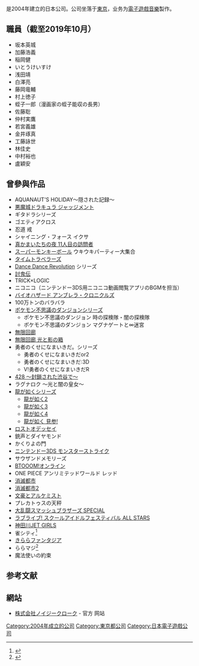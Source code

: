 {{NoteTA
| G1 = Games
}}

{{vgname2|Noisycroak|ja=株式会社ノイジークローク}}是2004年建立的日本公司。公司坐落于[[東京都|東京]]，业务为[[電子遊戲音樂|電子遊戲音樂]]製作。

== 職員（截至2019年10月） ==

* 坂本英城
* 加藤浩義
* 稲岡健
* いとうけいすけ
* 浅田靖
* 白澤亮
* 藤岡竜輔
* 村上徳子
* 蛭子一郎（漫画家の蛭子能収の長男）
* 佐藤聡
* 仲村実鷹
* 若宮義雄
* 金井琢真
* 工藤詠世
* 林佳史
* 中村裕也
* 盧穎安

== 曾參與作品 ==
{{untranslated-jargon|1=章节|time=2021-02-13}}

* AQUANAUT'S HOLIDAY〜隠された記録〜
* [[惡魔城_審判|悪魔城ドラキュラ ジャッジメント]]
* ギタドラシリーズ
* ゴエティアクロス
* 忍道 戒
* シャイニング・フォース イクサ
* [[真恐怖驚魂夜_第11名訪問者|真かまいたちの夜 11人目の訪問者]]
* [[超級猴子球_3D|スーパーモンキーボール]] ウキウキパーティー大集合
* [[時光旅行者|タイムトラベラーズ]]
* [[勁爆熱舞|Dance Dance Revolution]] シリーズ
* [[討鬼傳|討鬼伝]]
* TRICK×LOGIC
* ニコニコ（ニンテンドー3DS用ニコニコ動画閲覧アプリのBGMを担当）
* [[生化危機_安布雷拉編年史|バイオハザード アンブレラ・クロニクルズ]]
* 100万トンのバラバラ
* [[不可思议迷宫系列|ポケモン不思議のダンジョン]]シリーズ
** ポケモン不思議のダンジョン 時の探検隊・闇の探検隊
** ポケモン不思議のダンジョン マグナゲートと∞迷宮
* [[無限回廊|無限回廊]]
* [[無限回廊|無限回廊 光と影の箱]]
* 勇者のくせになまいきだ。シリーズ
** 勇者のくせになまいきだor2
** 勇者のくせになまいきだ:3D
** V!勇者のくせになまいきだR
* [[428_～被封鎖的澀谷～|428 〜封鎖された渋谷で〜]]
* ラグナロク 〜光と闇の皇女〜
* [[人中之龍_(遊戲)|龍が如く]]シリーズ
** [[人中之龍2|龍が如く2]]
** [[人中之龍3|龍が如く3]]
** [[人中之龍4_傳說的繼承者|龍が如く4]]
** [[人中之龍_登場！|龍が如く 見参!]]
* [[失落的奧德賽|ロストオデッセイ]]
* 銃声とダイヤモンド
* かくりよの門
* [[怪物彈珠|ニンテンドー3DS モンスターストライク]]
* サウザンドメモリーズ
* [[BTOOOM!|BTOOOM!オンライン]]
* ONE PIECE アンリミテッドワールド レッド
* [[消滅都市|消滅都市]]
* [[消滅都市|消滅都市2]]
* [[文豪與鍊金術師|文豪とアルケミスト]]
* プレカトゥスの天秤
* [[任天堂明星大亂鬥_特別版|大乱闘スマッシュブラザーズ SPECIAL]]
* [[Love_Live!_學園偶像祭_ALL_STARS|ラブライブ! スクールアイドルフェスティバル ALL STARS]]
* [[神田川JET_GIRLS|神田川JET GIRLS]]
* 雀シティ<ref>{{Cite web|title=雀シティ|url=http://www.noisycroak.co.jp/works/product/jangcity.html|accessdate=2020-02-22|publisher=ノイジークローク|archiveurl=https://web.archive.org/web/20200222112242/http://www.noisycroak.co.jp/works/product/jangcity.html|archivedate=2020-02-22|dead-url=no}}</ref>
* [[闪耀幻想曲|きららファンタジア]]
* ららマジ<ref>{{Cite web|title=ららマジ オリジナルサウンドトラック|url=http://www.noisycroak.co.jp/works/product/raraMAGI_ost.html|accessdate=2020-06-11|publisher=ノイジークローク|archive-date=2020-06-11|archive-url=https://web.archive.org/web/20200611141203/http://www.noisycroak.co.jp/works/product/raraMAGI_ost.html|dead-url=no}}</ref>
* 魔法使いの約束

== 参考文献 ==
{{Reflist}}

== 網站 ==

* [http://www.noisycroak.co.jp/ 株式会社ノイジークローク] {{Wayback|url=http://www.noisycroak.co.jp/ |date=20201205051918 }} - 官方 网站

[[Category:2004年成立的公司|Category:2004年成立的公司]]
[[Category:東京都公司|Category:東京都公司]]
[[Category:日本電子遊戲公司|Category:日本電子遊戲公司]]